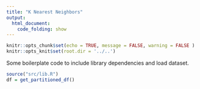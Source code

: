 ```yaml
---
title: "K Nearest Neighbors"
output: 
  html_document:
    code_folding: show
---
```


```r
knitr::opts_chunk$set(echo = TRUE, message = FALSE, warning = FALSE )
knitr::opts_knit$set(root.dir = '../..')
```

Some boilerplate code to include library dependencies and load dataset.

```r
source("src/lib.R")
df = get_partitioned_df()
```

